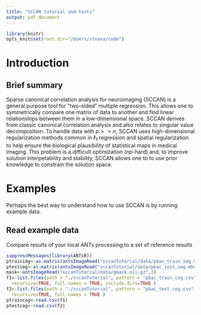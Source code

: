 ```yaml
---
title: "SCCAN tutorial and tests"
output: pdf_document
---
```

```r
library(knitr)
opts_knit$set(root.dir="/Users/stnava/code")
```

# Introduction

## Brief summary
Sparse canonical correlation analysis for neuroimaging (SCCAN) is a general purpose
tool for "two-sided" multiple regression.  This allows one to symmetrically
compare one matrix of data to another and find linear relationships between
them in a low-dimensional space.  SCCAN derives from classic canonical correlation
analysis and also relates to singular value decomposition.  To handle data with $p>>n$,
SCCAN uses high-dimensional regularization methods common in $\ell_1$ regression
and spatial regularization to help ensure the biological plausibility of statistical
maps in medical imaging.  This problem is a difficult optimization ($np$-hard)
and, to improve solution interpetability and stability, SCCAN allows one to
to use prior knowledge to constrain the solution space.

# Examples

Perhaps the best way to understand how to use SCCAN is by running example data.

## Read example data
Compare results of your local ANTs processing to a set of reference results
```r
suppressMessages(library(ANTsR))
ptrainimg<-as.matrix(antsImageRead("sccanTutorial/data/pbac_train_img.mha",2))
ptestimg<-as.matrix(antsImageRead("sccanTutorial/data/pbac_test_img.mha",2))
mask<-antsImageRead("sccanTutorial/data/gmask.nii.gz",3)
f1<-list.files(path = "./sccanTutorial", pattern = "pbac_train_cog.csv",
  recursive=TRUE, full.names = TRUE, include.dirs=TRUE )
f2<-list.files(path = "./sccanTutorial", pattern = "pbac_test_cog.csv",
  recursive=TRUE, full.names = TRUE )
ptraincog<-read.csv(f1)
ptestcog<-read.csv(f2)
```

